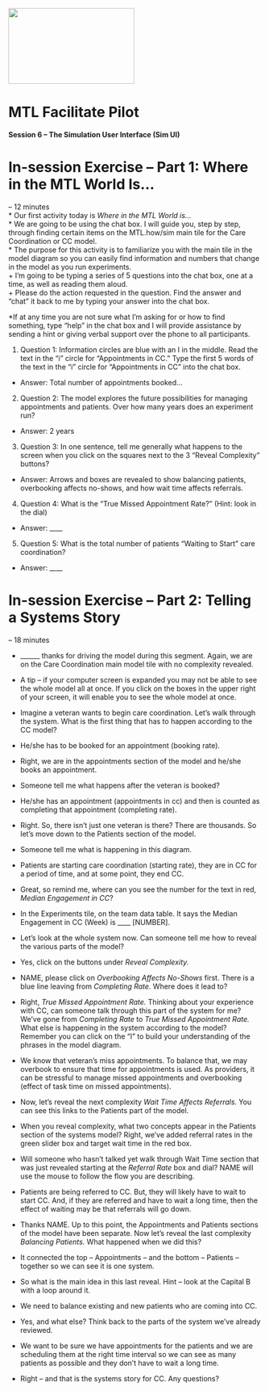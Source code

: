 <img src = "https://github.com/lzim/teampsd/blob/teampsd_style/mtl_logo/mtl_facilitate_sq_sm.png"
     height = "150" width = "250">  

# MTL Facilitate Pilot
**Session 6 – The Simulation User Interface (Sim UI)**  

# **In-session Exercise – Part 1: Where in the MTL World Is…**  
-- 12 minutes  
* Our first activity today is *Where in the MTL World is…*  
* We are going to be using the chat box. I will guide you, step by step, through finding certain items on the MTL.how/sim main tile for the Care Coordination or CC model.  
* The purpose for this activity is to familiarize you with the main tile in the model diagram so you can easily find information and numbers that change in the model as you run experiments.  
+ I’m going to be typing a series of 5 questions into the chat box, one at a time, as well as reading them aloud.  
+ Please do the action requested in the question. Find the answer and “chat” it back to me by typing your answer into the chat box. 

*If at any time you are not sure what I’m asking for or how to find something, type “help” in the chat box and I will provide assistance by sending a hint or giving verbal support over the phone to all participants.

1. Question 1:  Information circles are blue with an I in the middle. Read the text in the “i” circle for “Appointments in CC.” Type the first 5 words of the text in the “i” circle for “Appointments in CC” into the chat box.  
+ Answer:  Total number of appointments booked…  

2. Question 2:  The model explores the future possibilities for managing appointments and patients. Over how many years does an experiment run?  
+ Answer: 2 years  

3. Question 3: In one sentence, tell me generally what happens to the screen when you click on the squares next to the 3 “Reveal Complexity” buttons?  
+ Answer:  Arrows and boxes are revealed to show balancing patients, overbooking affects no-shows, and how wait time affects referrals.  

4. Question 4: What is the “True Missed Appointment Rate?” (Hint: look in the dial) 
+ Answer:  ____  

5. Question 5:  What is the total number of patients “Waiting to Start” care coordination?  
+ Answer: ____  


# **In-session Exercise – Part 2: Telling a Systems Story**  
-- 18 minutes  

* ______ thanks for driving the model during this segment. Again, we are on the Care Coordination main model tile with no complexity revealed.
* A tip – if your computer screen is expanded you may not be able to see the whole model all at once. If you click on the boxes in the upper right of your screen, it will enable you to see the whole model at once.
* Imagine a veteran wants to begin care coordination. Let’s walk through the system. What is the first thing that has to happen according to the CC model?  
+ He/she has to be booked for an appointment (booking rate).  
* Right, we are in the appointments section of the model and he/she books an appointment.  

* Someone tell me what happens after the veteran is booked?  
+ He/she has an appointment (appointments in cc) and then is counted as completing that appointment (completing rate).  

* Right. So, there isn’t just one veteran is there? There are thousands. So let’s move down to the Patients section of the model.
* Someone tell me what is happening in this diagram.
+ Patients are starting care coordination (starting rate), they are in CC for a period of time, and at some point, they end CC.  

* Great, so remind me, where can you see the number for the text in red, *Median Engagement in CC*?
+ In the Experiments tile, on the team data table. It says the Median Engagement in CC (Week) is ____ [NUMBER].

* Let’s look at the whole system now. Can someone tell me how to reveal the various parts of the model?
+ Yes, click on the buttons under *Reveal Complexity.*

* NAME, please click on *Overbooking Affects No-Shows* first. There is a blue line leaving from *Completing Rate.* Where does it lead to?  
* Right, *True Missed Appointment Rate.* Thinking about your experience with CC, can someone talk through this part of the system for me? We’ve gone from *Completing Rate* to *True Missed Appointment Rate.* What else is happening in the system according to the model? Remember you can click on the “I” to build your understanding of the phrases in the model diagram.
+ We know that veteran’s miss appointments. To balance that, we may overbook to ensure that time for appointments is used. As providers, it can be stressful to manage missed appointments and overbooking (effect of task time on missed appointments).

* Now, let’s reveal the next complexity *Wait Time Affects Referrals.* You can see this links to the Patients part of the model. 
* When you reveal complexity, what two concepts appear in the Patients section of the systems model? Right, we’ve added referral rates in the green slider box and target wait time in the red box.
* Will someone who hasn’t talked yet walk through Wait Time section that was just revealed starting at the *Referral Rate* box and dial? NAME will use the mouse to follow the flow you are describing.
+ Patients are being referred to CC. But, they will likely have to wait to start CC. And, if they are referred and have to wait a long time, then the effect of waiting may be that referrals will go down.

* Thanks NAME. Up to this point, the Appointments and Patients sections of the model have been separate. Now let’s reveal the last complexity *Balancing Patients.* What happened when we did this?  
+ It connected the top – Appointments – and the bottom – Patients – together so we can see it is one system.
* So what is the main idea in this last reveal. Hint – look at the Capital B with a loop around it.
+ We need to balance existing and new patients who are coming into CC.
* Yes, and what else? Think back to the parts of the system we’ve already reviewed.
+ We want to be sure we have appointments for the patients and we are scheduling them at the right time interval so we can see as many patients as possible and they don’t have to wait a long time.
* Right – and that is the systems story for CC. Any questions? 
